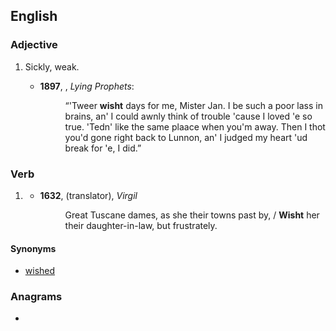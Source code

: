 ==English==

===Adjective===
{{en-adj|er}}

# {{lb|en|West Country|Cornwall|Devon}} Sickly, weak.
#* '''1897''', {{w|Eden Phillpotts}}, ''Lying Prophets'':
#*: “'Tweer '''wisht''' days for me, Mister Jan. I be such a poor lass in brains, an' I could awnly think of trouble 'cause I loved 'e so true. 'Tedn' like the same plaace when you'm away. Then I thot you'd gone right back to Lunnon, an' I judged my heart 'ud break for 'e, I did.”

===Verb===
{{head|en|verb form}}

# {{lb|en|obsolete}} {{en-past of|wish}}
#* '''1632''', {{w|Vicars}} (translator), ''Virgil''
#*: Great Tuscane dames, as she their towns past by, / '''Wisht''' her their daughter-in-law, but frustrately.

====Synonyms====
* [[wished]]

===Anagrams===
* {{anagrams|en|a=histw|Whits|swith|whist|whits|withs}}